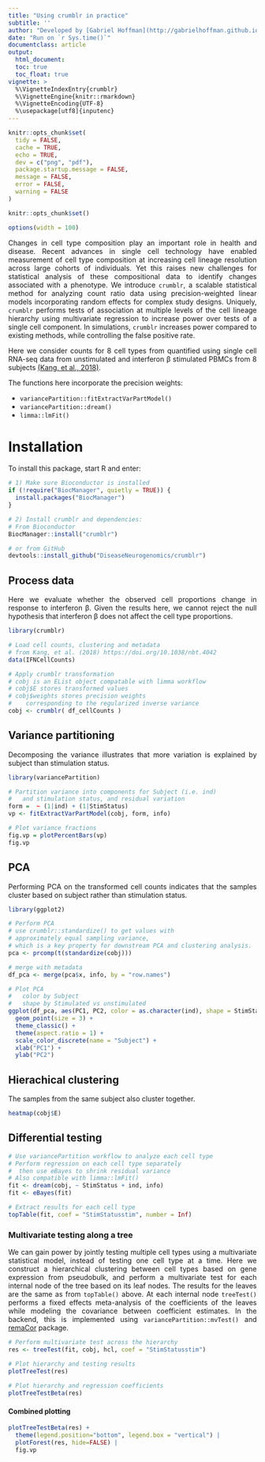 ```yaml
---
title: "Using crumblr in practice"
subtitle: ''
author: "Developed by [Gabriel Hoffman](http://gabrielhoffman.github.io/)"
date: "Run on `r Sys.time()`"
documentclass: article
output: 
  html_document:
  toc: true
  toc_float: true
vignette: >
  %\VignetteIndexEntry{crumblr}
  %\VignetteEngine{knitr::rmarkdown}
  %\VignetteEncoding{UTF-8}
  %\usepackage[utf8]{inputenc}
---
```


```r
knitr::opts_chunk$set(
  tidy = FALSE,
  cache = TRUE,
  echo = TRUE,
  dev = c("png", "pdf"),
  package.startup.message = FALSE,
  message = FALSE,
  error = FALSE,
  warning = FALSE
)

knitr::opts_chunk$set()

options(width = 100)
```	



<style>
body {
text-align: justify}
</style>

Changes in cell type composition play an important role in health and disease.  Recent advances in single cell technology have enabled measurement of cell type composition at increasing cell lineage resolution across large cohorts of individuals.  Yet this raises new challenges for statistical analysis of these compositional data to identify changes associated with a phenotype.  We introduce `crumblr`, a scalable statistical method for analyzing count ratio data using precision-weighted linear models incorporating random effects for complex study designs.  Uniquely, `crumblr` performs tests of association at multiple levels of the cell lineage hierarchy using multivariate regression to increase power over tests of a single cell component.  In simulations, `crumblr` increases power compared to existing methods, while controlling the false positive rate.

Here we consider counts for 8 cell types from quantified using single cell RNA-seq data from unstimulated and interferon β stimulated PBMCs from 8 subjects [(Kang, et al., 2018)](https://www.nature.com/articles/nbt.4042).    

The functions here incorporate the precision weights:

- `variancePartition::fitExtractVarPartModel()` 
- `variancePartition::dream()`
- `limma::lmFit()`


# Installation
To install this package, start R and enter:

```r
# 1) Make sure Bioconductor is installed
if (!require("BiocManager", quietly = TRUE)) {
  install.packages("BiocManager")
}

# 2) Install crumblr and dependencies:
# From Bioconductor
BiocManager::install("crumblr")

# or from GitHub
devtools::install_github("DiseaseNeurogenomics/crumblr")
```


## Process data

Here we evaluate whether the observed cell proportions change in response to interferon β.  Given the results here, we cannot reject the null hypothesis that interferon β does not affect the cell type proportions.
 
```r
library(crumblr)

# Load cell counts, clustering and metadata
# from Kang, et al. (2018) https://doi.org/10.1038/nbt.4042
data(IFNCellCounts)

# Apply crumblr transformation
# cobj is an EList object compatable with limma workflow
# cobj$E stores transformed values
# cobj$weights stores precision weights
#    corresponding to the regularized inverse variance
cobj <- crumblr( df_cellCounts )
```

## Variance partitioning
Decomposing the variance illustrates that more variation is explained by subject than stimulation status.
```r
library(variancePartition)

# Partition variance into components for Subject (i.e. ind)
#   and stimulation status, and residual variation
form =  ~ (1|ind) + (1|StimStatus)
vp <- fitExtractVarPartModel(cobj, form, info)

# Plot variance fractions
fig.vp = plotPercentBars(vp)
fig.vp
```


## PCA
Performing PCA on the transformed cell counts indicates that the samples cluster based on subject rather than stimulation status.

```r
library(ggplot2)

# Perform PCA
# use crumblr::standardize() to get values with 
# approximately equal sampling variance,
# which is a key property for downstream PCA and clustering analysis.
pca <- prcomp(t(standardize(cobj)))

# merge with metadata
df_pca <- merge(pca$x, info, by = "row.names")

# Plot PCA
#   color by Subject
# 	shape by Stimulated vs unstimulated
ggplot(df_pca, aes(PC1, PC2, color = as.character(ind), shape = StimStatus)) +
  geom_point(size = 3) +
  theme_classic() +
  theme(aspect.ratio = 1) +
  scale_color_discrete(name = "Subject") +
  xlab("PC1") +
  ylab("PC2")
```

## Hierachical clustering
The samples from the same subject also cluster together.
```r
heatmap(cobj$E)
```


## Differential testing
```r
# Use variancePartition workflow to analyze each cell type
# Perform regression on each cell type separately
#  then use eBayes to shrink residual variance
# Also compatible with limma::lmFit()
fit <- dream(cobj, ~ StimStatus + ind, info)
fit <- eBayes(fit)

# Extract results for each cell type
topTable(fit, coef = "StimStatusstim", number = Inf)
```


### Multivariate testing along a tree
We can gain power by jointly testing multiple cell types using a multivariate statistical model, instead of testing one cell type at a time.  Here we construct a hierarchical clustering between cell types based on gene expression from pseudobulk, and perform a multivariate test for each internal node of the tree based on its leaf nodes.  The results for the leaves are the same as from `topTable()` above. At each internal node `treeTest()` performs a fixed effects meta-analysis of the coefficients of the leaves while modeling the covariance between coefficient estimates.  In the backend, this is implemented using `variancePartition::mvTest()` and [remaCor](https://cran.r-project.org/package=remaCor) package.


```r
# Perform multivariate test across the hierarchy
res <- treeTest(fit, cobj, hcl, coef = "StimStatusstim")

# Plot hierarchy and testing results
plotTreeTest(res)
     
# Plot hierarchy and regression coefficients
plotTreeTestBeta(res)
```     

#### Combined plotting
```r
plotTreeTestBeta(res) + 
  theme(legend.position="bottom", legend.box = "vertical") | 
  plotForest(res, hide=FALSE) | 
  fig.vp
```
